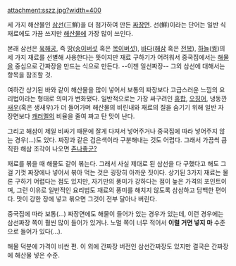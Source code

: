 attachment:sszz.jpg?width=400

세 가지 해산물인 [[삼선]](三鮮)을 더 첨가하여 만든 [[짜장면]]. 선(鮮)이라는 단어는 일반 식재료에도 가끔 쓰지만 [[해산물]]에 가장 많이 쓰인다. 

본래 삼선은 [[육해공]], 즉 [[땅]]([[송이버섯]] 혹은 [[목이버섯]]), [[바다]]([[해삼]] 혹은 [[전복]]), [[하늘]]([[꿩]])의 세 가지 재료를 선별해 사용한다는 뜻이지만 재료 구하기가 어려워서 중국집에서는 [[해물]]을 중심으로 간짜장을 만드는 식으로 만든다. --이젠 일선짜장-- 그외 삼선에 대해서는 항목을 참조할 것.

여하간 상기된 바와 같이 해산물을 많이 넣어서 보통의 짜장보다 고급스러운 느낌의 요리법이라는 형태로 의미가 변화됐다. 일반적으로는 가장 싸구려인 [[홍합]], [[오징어]], 냉동깐[[새우]](혹은 생새우)가 더 들어가며 해산물의 비린내와 재료의 질을 숨기기 위해 일반 자장면보다 [[캐러멜]]의 비율을 줄여 짜고 탄 맛이 난다.

그리고 해삼이 제일 비싸기 때문에 잘게 다져서 넣어주거나 중국집에 따라 넣어주지 않는 경우(...)도 있다. 짜장과 같은 검은색이라 구분해내는 것도 어렵다. 그래서 가끔씩 큼직한 해삼 조각이 나오면 [[존나좋군?]]

재료를 볶을 때 해물도 같이 볶는다. 그래서 사실 제대로 된 삼선을 다 구했다고 해도 그걸 기껏 짜장에나 넣어서 볶아 먹는 것은 굉장히 아까운 짓이다. 상기된 3가지 재료는 물론 구하기 어렵다는 점도 있지만, 자기만의 풍미가 강하다는 점이 높은 가격의 포인트이며, 그런 이유로 일반적인 요리법도 재료의 풍미를 해치지 않도록 삼삼하고 담백한 편이다. 맛이 강한 장에 넣고 볶으면 그것이 전부 달아나 버린다. 

중국집에 따라 보통(…) 짜장면에도 해물이 들어가 있는 경우가 있는데, 이런 경우에는 삼선짜장 쪽이 훨씬 많이 들어가 있거나. 노멀 쪽이 너무 적어서 '''이럴 거면 넣지 마''' 수준으로 들어가 있다(…). 

해물 덕분에 가격이 비싼 편. 이 외에 간짜장 버전인 삼선간짜장도 있지만 결국은 간짜장에 해산물 넣은 수준.
